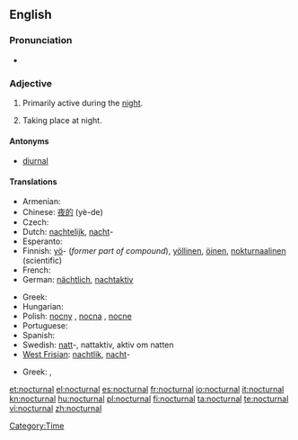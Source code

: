 ==English==

===Pronunciation===
* {{rhymes|ɜː(r)nəl}}

===Adjective===
{{en-adj}}

# {{context|of a person, creature, group, or species}} Primarily active during the [[night]].
# {{context|of an occurrence}} Taking place at night.

====Antonyms====
* [[diurnal]]

====Translations====
{{trans-top|primarily active during the night}}
* Armenian: {{t|hy|գիշերային|tr=gišerayin|sc=Armn}}
* Chinese: [[夜的]] (yè-de)
* Czech: {{t-|cs|noční}}
* Dutch: [[nachtelijk]], [[nacht]]-
* Esperanto: {{t|eo|nokta}}
* Finnish: [[yö]]- (''former part of compound''), [[yöllinen]], [[öinen]], [[nokturnaalinen]] (scientific)
* French: {{t+|fr|nocturne}}
* German: [[nächtlich]], [[nachtaktiv]]
{{trans-mid}}
* Greek: {{t|el|νυκτόβιος|m|tr=nyktóvios|sc=Grek}}
* Hungarian: {{t+|hu|éjjeli}}
* Polish: [[nocny]] {{m}}, [[nocna]] {{f}}, [[nocne]] {{n}}
* Portuguese: {{t+|pt|nocturno}}
* Spanish: {{t-|es|nocturno}}
* Swedish: [[natt]]-, nattaktiv, aktiv om natten
* [[West Frisian]]: [[nachtlik]], [[nacht]]-
{{trans-bottom}}

{{trans-top|taking place at night}}
* Greek: {{t|el|νυχτερινός|m|tr=nychterinós|sc=Grek}}, {{t|el|νυχτιάτικος|m|tr=nychtiátikos|sc=Grek}}
{{trans-mid}}
{{trans-bottom}}

[[Category:Time]]

[[et:nocturnal]]
[[el:nocturnal]]
[[es:nocturnal]]
[[fr:nocturnal]]
[[io:nocturnal]]
[[it:nocturnal]]
[[kn:nocturnal]]
[[hu:nocturnal]]
[[pl:nocturnal]]
[[fi:nocturnal]]
[[ta:nocturnal]]
[[te:nocturnal]]
[[vi:nocturnal]]
[[zh:nocturnal]]
